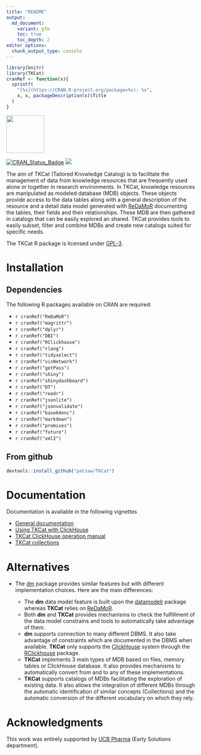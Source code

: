 ```yaml
---
title: "README"
output:
  md_document:
    variant: gfm
    toc: true
    toc_depth: 2
editor_options: 
  chunk_output_type: console
---
```


```r
library(knitr)
library(TKCat)
cranRef <- function(x){
  sprintf(
    "[%s](https://CRAN.R-project.org/package=%s): %s",
    x, x, packageDescription(x)$Title
  )
}
```

<img src="https://github.com/patzaw/TKCat/raw/master/supp/logo/TKCat.png" width="100px"/>

[![CRAN_Status_Badge](http://www.r-pkg.org/badges/version/TKCat)](https://cran.r-project.org/package=TKCat)
[![](http://cranlogs.r-pkg.org/badges/TKCat)](https://cran.r-project.org/package=TKCat)

The aim of TKCat (Tailored Knowledge Catalog) is to facilitate the management of
data from knowledge resources that are frequently used alone or together in
research environments. In TKCat, knowledge resources are manipulated as modeled
database (MDB) objects. These objects provide access to the data tables along
with a general description of the resource and a detail data model generated
with [ReDaMoR](https://github.com/patzaw/ReDaMoR) documenting the tables, their
fields and their relationships. These MDB are then gathered in catalogs that can
be easily explored an shared. TKCat provides tools to easily subset, filter and
combine MDBs and create new catalogs suited for specific needs.

The TKCat R package is licensed under
[GPL-3](https://www.gnu.org/licenses/gpl-3.0.en.html).

# Installation

## Dependencies

The following R packages available on CRAN are required:

-   `r cranRef("ReDaMoR")`
-   `r cranRef("magrittr")`
-   `r cranRef("dplyr")`
-   `r cranRef("DBI")`
-   `r cranRef("RClickhouse")`
-   `r cranRef("rlang")`
-   `r cranRef("tidyselect")`
-   `r cranRef("visNetwork")`
-   `r cranRef("getPass")`
-   `r cranRef("shiny")`
-   `r cranRef("shinydashboard")`
-   `r cranRef("DT")`
-   `r cranRef("readr")`
-   `r cranRef("jsonlite")`
-   `r cranRef("jsonvalidate")`
-   `r cranRef("base64enc")`
-   `r cranRef("markdown")`
-   `r cranRef("promises")`
-   `r cranRef("future")`
-   `r cranRef("xml2")`

## From github

```r
devtools::install_github("patzaw/TKCat")
```

# Documentation

Documentation is available in the following vignettes

-   [General
    documentation](https://patzaw.github.io/TKCat/TKCat-User-guide.html)
-   [Using TKCat with
    ClickHouse](https://patzaw.github.io/TKCat/chTKCat-User-guide.html)
-   [TKCat ClickHouse operation
    manual](https://patzaw.github.io/TKCat/chTKCat-Operations-manual.html)
-   [TKCat collections](https://patzaw.github.io/TKCat/TKCat-Collections.html)

# Alternatives

-   The [dm](https://github.com/krlmlr/dm) package provides similar features but
    with different implementation choices. Here are the main differences:

    -   The **dm** data model feature is built upon the
        [datamodelr](https://github.com/bergant/datamodelr) package whereas
        **TKCat** relies on [ReDaMoR](https://github.com/patzaw/ReDaMoR).
    -   Both **dm** and **TKCat** provides mechanisms to check the fulfillment
        of the data model constrains and tools to automatically take advantage
        of them.
    -   **dm** supports connection to many different DBMS. It also take
        advantage of constraints which are documented in the DBMS when
        available. **TKCat** only supports the
        [ClickHouse](https://clickhouse.tech/) system through the
        [RClickhouse](https://github.com/IMSMWU/RClickhouse) package.
    -   **TKCat** implements 3 main types of MDB based on files, memory tables
        or ClickHouse database. It also provides mechanisms to automatically
        convert from and to any of these implementations.
    -   **TKCat** supports catalogs of MDBs facilitating the exploration of
        existing data. It also allows the integration of different MDBs through
        the automatic identification of similar concepts (Collections) and the
        automatic conversion of the different vocabulary on which they rely.

# Acknowledgments

This work was entirely supported by [UCB Pharma](https://www.ucb.com/) (Early
Solutions department).
